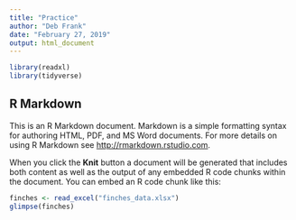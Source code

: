 ```yaml
---
title: "Practice"
author: "Deb Frank"
date: "February 27, 2019"
output: html_document
---
```


```r
library(readxl)    
library(tidyverse)
```

## R Markdown

This is an R Markdown document. Markdown is a simple formatting syntax for authoring HTML, PDF, and MS Word documents. For more details on using R Markdown see <http://rmarkdown.rstudio.com>.

When you click the **Knit** button a document will be generated that includes both content as well as the output of any embedded R code chunks within the document. You can embed an R code chunk like this:

```r
finches <- read_excel("finches_data.xlsx")
glimpse(finches)
```

```r

```


